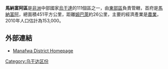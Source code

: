 {{Infobox settlement
|name=馬納富阿區
|settlement_type=
|native_name      =
|nickname           = 
|image_skyline      
|image_size          = 
|image_caption       =
|image_flag         = 
|image_seal         =
|image_map          = <!-- 檔案不存在 Manafwa District Uganda.png -->
|map_caption        = 
|coordinates_region   = UG
|subdivision_type   = 國家
|subdivision_name   = {{flag|Uganda}}
|subdivision_type1  = 地理區
|subdivision_name1  = [[東部區_(烏干達)|東部區]]
|subdivision_type2  = 首府
|subdivision_name2  = [[馬納富阿|馬納富阿]]
|subdivision_type3  = 
|subdivision_name3  = 
|subdivision_type4  =
|subdivision_name4  =
|leader_title       =
|leader_name        =
|established_title  =
|established_date   = 
|area_magnitude     = 
|area_total_km2         =  451
|area_land_km2          = 
|area_water_km2         = 
|population_as_of   = 2010估計
|population_note    = 
|population_total   = 153000
|population_metro   = 
|population_density_km2 = 339.2
|timezone           =[[東非時間|東非時間]]
|utc_offset         = +3
|timezone_DST       = 
|utc_offset_DST     = 
|latd=01|latm=01|lats=|latNS=N
|longd=34|longm=21|longs=|longEW=E
|elevation_m          = 
|blank_name             =
|blank_info             =
|website            = [https://web.archive.org/web/20080229083643/http://www.manafwa.go.ug/]
|footnotes          = 
}}

'''馬納富阿區'''是[[非洲|非洲]]中部國家[[烏干達|烏干達]]的111個區之一，由[[東部區_(烏干達)|東部區]]負責管轄，首府是[[馬納富阿|馬納富阿]]，總面積451平方公里，距離[[姆巴萊|姆巴萊]]約26公里，主要的經濟產業是[[農業|農業]]，2010年人口估計為153,000。

==外部連結==
*[https://web.archive.org/web/20080229083643/http://www.manafwa.go.ug/ Manafwa District Homepage]

{{coord|01|01|N|34|21|E|region:UG_type:adm1st_source:jawiki|display=title}}

{{Uganda-stub}}
{{烏干達行政區劃}}

[[Category:乌干达区份|Category:乌干达区份]]
